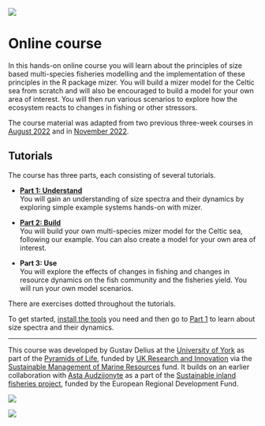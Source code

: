![](images/mizer-01.png){.preview-image}

# Online course

In this hands-on online course you will learn about the principles of size based multi-species fisheries modelling and the implementation of these principles in the R package mizer. You will build a mizer model for the Celtic sea from scratch and will also be encouraged to build a model for your own area of interest. You will then run various scenarios to explore how the ecosystem reacts to changes in fishing or other stressors.

The course material was adapted from two previous three-week courses in [August 2022](https://mizer.course.aug22.sizespectrum.org) and in [November 2022](https://mizer.course.nov22.sizespectrum.org/).


## Tutorials

The course has three parts, each consisting of several tutorials.

-   **[Part 1: Understand](understand/index.qmd)**\
    You will gain an understanding of size spectra and their dynamics by exploring simple example systems hands-on with mizer.

-   **[Part 2: Build](build/index.qmd)**\
    You will build your own multi-species mizer model for the Celtic sea, following our example. You can also create a model for your own area of interest.

-   **Part 3: Use**\
    You will explore the effects of changes in fishing and changes in resource dynamics on the fish community and the fisheries yield. You will run your own model scenarios.

There are exercises dotted throughout the tutorials.

To get started, [install the tools](prepare/install-tools.qmd) you need and then go to [Part 1](understand/index.qmd) to learn about size spectra and their dynamics.


------------------------------------------------------------------------

This course was developed by Gustav Delius at the [University of York](https://york.ac.uk) as part of the [Pyramids of Life](https://pyramidsoflife.york.ac.uk/), funded by [UK Research and Innovation](https://www.ukri.org/) via the [Sustainable Management of Marine Resources](https://www.smmr.org.uk/) fund. It builds on an earlier collaboration with [Asta Audzijonyte](https://discover.utas.edu.au/Asta.Audzijonyte) as a part of the [Sustainable inland fisheries project](https://sif.lt/), funded by the European Regional Development Fund.

::: {layout-ncol="2"}
![](images/smmr-blue.png)

![](images/UOY-Logo.png)
:::
